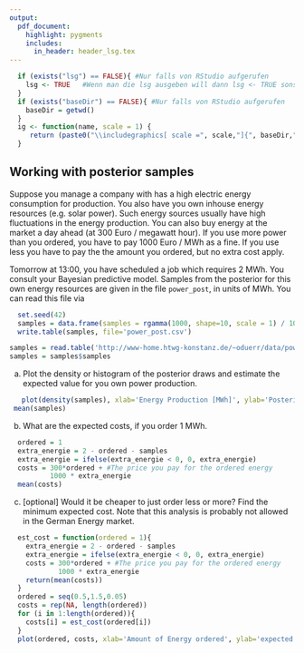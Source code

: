 ```yaml
---
output:
  pdf_document:
    highlight: pygments
    includes:
      in_header: header_lsg.tex
---
```

```r
  if (exists("lsg") == FALSE){ #Nur falls von RStudio aufgerufen
    lsg <- TRUE   #Wenn man die lsg ausgeben will dann lsg <- TRUE sonst 
  }
  if (exists("baseDir") == FALSE){ #Nur falls von RStudio aufgerufen
    baseDir = getwd()
  }
  ig <- function(name, scale = 1) {
     return (paste0("\\includegraphics[ scale =", scale,"]{", baseDir,"/", name, "}"))
  }
```


## Working with posterior samples

Suppose you manage a company with has a high electric energy consumption for production. You also have you own inhouse energy resources (e.g. solar power). Such energy sources usually have high fluctuations in the energy production. You can also buy energy at the market a day ahead (at 300 Euro / megawatt hour). If you use more power than you ordered, you have to pay 1000 Euro / MWh as a fine. If you use less you have to pay the the amount you ordered, but no extra cost apply.

Tomorrow at 13:00, you have scheduled a job which requires 2 MWh. You consult your Bayesian predictive model. Samples from the posterior for this own energy resources are given in the file `power_post`, in units of MWh. You can read this file via

```r
  set.seed(42)
  samples = data.frame(samples = rgamma(1000, shape=10, scale = 1) / 10)
  write.table(samples, file='power_post.csv')
```

```r
samples = read.table('http://www-home.htwg-konstanz.de/~oduerr/data/power_post.csv')
samples = samples$samples
```


a) Plot the density or histogram of the posterior draws and estimate the expected value for you own power production.

```r
   plot(density(samples), xlab='Energy Production [MWh]', ylab='Posterior Density', main='Inhouse Power Production Forcast')
 mean(samples)
```

b) What are the expected costs, if you order 1 MWh. 
```r
  ordered = 1
  extra_energie = 2 - ordered - samples 
  extra_energie = ifelse(extra_energie < 0, 0, extra_energie)
  costs = 300*ordered + #The price you pay for the ordered energy
          1000 * extra_energie 
  mean(costs)
```

c) [optional] Would it be cheaper to just order less or more? Find the minimum expected cost. Note that this analysis is probably not allowed in the German Energy market.
```r
  est_cost = function(ordered = 1){
    extra_energie = 2 - ordered - samples 
    extra_energie = ifelse(extra_energie < 0, 0, extra_energie)
    costs = 300*ordered + #The price you pay for the ordered energy
            1000 * extra_energie 
    return(mean(costs))
  }
  ordered = seq(0.5,1.5,0.05)
  costs = rep(NA, length(ordered))
  for (i in 1:length(ordered)){
    costs[i] = est_cost(ordered[i])
  }
  plot(ordered, costs, xlab='Amount of Energy ordered', ylab='expected costs')
```




